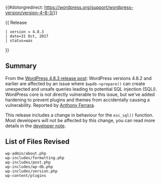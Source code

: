 {{#dotorgredirect: https://wordpress.org/support/wordpress-version/version-4-8-3/}}

{{Languages|
{{en|Version 4.8.3}}
{{ja|Version 4.8.3}}
}}
{{ Release
 | version = 4.8.3
 | date=31 Oct, 2017
 | status=was
}}

== Summary ==

From the [https://wordpress.org/news/2017/10/wordpress-4-8-3-security-release/ WordPress 4.8.3 release post]: WordPress versions 4.8.2 and earlier are affected by an issue where <code>$wpdb->prepare()</code> can create unexpected and unsafe queries leading to potential SQL injection (SQLi). WordPress core is not directly vulnerable to this issue, but we’ve added hardening to prevent plugins and themes from accidentally causing a vulnerability. Reported by [https://twitter.com/ircmaxell Anthony Ferrara].

This release includes a change in behaviour for the <code>esc_sql()</code> function. Most developers will not be affected by this change, you can read more details in the [https://make.wordpress.org/core/2017/10/31/changed-behaviour-of-esc_sql-in-wordpress-4-8-3/ developer note].

== List of Files Revised ==

<pre>
wp-admin/about.php
wp-includes/formatting.php
wp-includes/post.php
wp-includes/wp-db.php
wp-includes/version.php
wp-content/plugins
</pre>